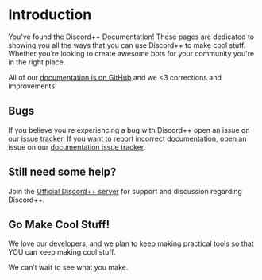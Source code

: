 # Introduction

[priority]: 10

You’ve found the Discord++ Documentation! These pages are dedicated to showing you all the ways that you can use Discord++ to make cool stuff. Whether you’re looking to create awesome bots for your community you're in the right place.

All of our [documentation is on GitHub](https://github.com/discordpp/discordpp.github.io) and we <3 corrections and improvements!

## Bugs

If you believe you're experiencing a bug with Discord++ open an issue on our [issue tracker](https://github.com/discordpp/discordpp/issues). If you want to report incorrect documentation, open an issue on our [documentation issue tracker](https://github.com/discordpp/discordpp.github.io/issues).

## Still need some help?

Join the [Official Discord++ server](https://discord.gg/VHAyrvspCx) for support and discussion regarding Discord++.

## Go Make Cool Stuff!

We love our developers, and we plan to keep making practical tools so that YOU can keep making cool stuff.

We can’t wait to see what you make.
